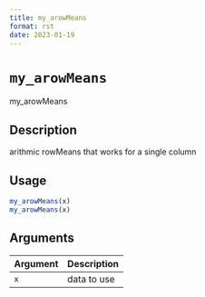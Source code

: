 ```yaml
--- 
title: my_arowMeans 
format: rst 
date: 2023-01-19 
--- 
```

# `my_arowMeans`

my_arowMeans


## Description

arithmic rowMeans that works for a single column


## Usage

```r
my_arowMeans(x)
my_arowMeans(x)
```


## Arguments

Argument      |Description
------------- |----------------
`x`     |     data to use


